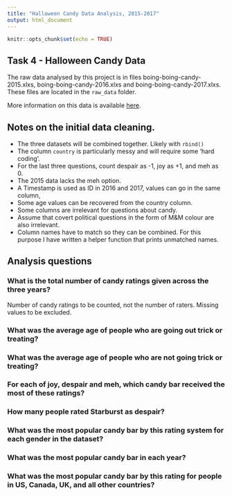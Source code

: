 ```yaml
---
title: "Halloween Candy Data Analysis, 2015-2017"
output: html_document
---
```


```r
knitr::opts_chunk$set(echo = TRUE)
```

## Task 4 - Halloween Candy Data
The raw data analysed by this project is in files boing-boing-candy-2015.xlxs, boing-boing-candy-2016.xlxs and boing-boing-candy-2017.xlxs. These files are located in the `raw_data` folder.

More information on this data is available [here](https://www.scq.ubc.ca/so-much-candy-data-seriously/).

## Notes on the initial data cleaning.
 * The three datasets will be combined together. Likely with `rbind()`
 * The column `country` is particularly messy and will require some 'hard coding'.
 * For the last three questions, count despair as -1, joy as +1, and meh as 0.
 * The 2015 data lacks the meh option.
 * A Timestamp is used as ID in 2016 and 2017, values can go in the same column,
 * Some age values can be recovered from the country column.
 * Some columns are irrelevant for questions about candy.
 * Assume that covert political questions in the form of M&M colour are also irrelevant. 
 * Column names have to match so they can be combined. For this purpose I have written a helper function that prints unmatched names. 
 
## Analysis questions

### What is the total number of candy ratings given across the three years?
Number of candy ratings to be counted, not the number of raters. Missing values to be excluded.

### What was the average age of people who are going out trick or treating?

### What was the average age of people who are not going trick or treating?

### For each of joy, despair and meh, which candy bar received the most of these ratings?

### How many people rated Starburst as despair?

### What was the most popular candy bar by this rating system for each gender in the dataset?

### What was the most popular candy bar in each year?

### What was the most popular candy bar by this rating for people in US, Canada, UK, and all other countries?

